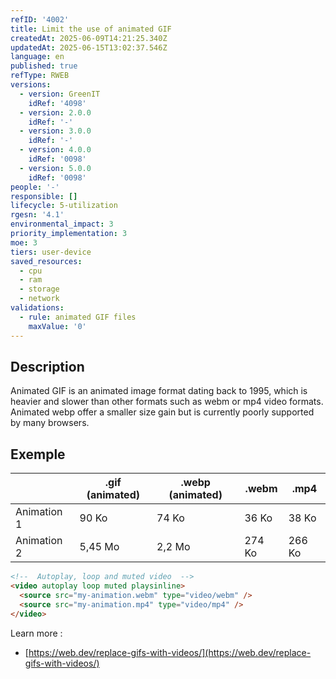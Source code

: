 ```yaml
---
refID: '4002'
title: Limit the use of animated GIF
createdAt: 2025-06-09T14:21:25.340Z
updatedAt: 2025-06-15T13:02:37.546Z
language: en
published: true
refType: RWEB
versions:
  - version: GreenIT
    idRef: '4098'
  - version: 2.0.0
    idRef: '-'
  - version: 3.0.0
    idRef: '-'
  - version: 4.0.0
    idRef: '0098'
  - version: 5.0.0
    idRef: '0098'
people: '-'
responsible: []
lifecycle: 5-utilization
rgesn: '4.1'
environmental_impact: 3
priority_implementation: 3
moe: 3
tiers: user-device
saved_resources:
  - cpu
  - ram
  - storage
  - network
validations:
  - rule: animated GIF files
    maxValue: '0'
---
```


## Description

Animated GIF is an animated image format dating back to 1995, which is heavier and slower than other formats such as webm or mp4 video formats. Animated webp offer a smaller size gain but is currently poorly supported by many browsers.

## Exemple

|             | .gif (animated) | .webp (animated) | .webm  | .mp4   |
| ----------- | --------------- | ---------------- | ------ | ------ |
| Animation 1 | 90 Ko           | 74 Ko            | 36 Ko  | 38 Ko  |
| Animation 2 | 5,45 Mo         | 2,2 Mo           | 274 Ko | 266 Ko |

```html
<!--  Autoplay, loop and muted video  -->
<video autoplay loop muted playsinline>
  <source src="my-animation.webm" type="video/webm" />
  <source src="my-animation.mp4" type="video/mp4" />
</video>
```

Learn more :

* [https://web.dev/replace-gifs-with-videos/](https://web.dev/replace-gifs-with-videos/)
